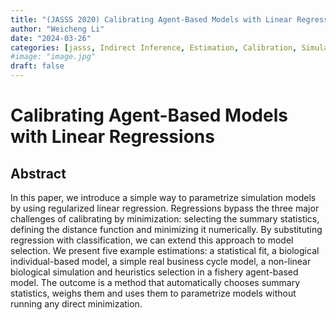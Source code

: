 ```yaml
---
title: "(JASSS 2020) Calibrating Agent-Based Models with Linear Regressions"
author: "Weicheng Li"
date: "2024-03-26"
categories: [jasss, Indirect Inference, Estimation, Calibration, Simulated Minimum Distance, Approximate Bayesian Computation]
#image: "image.jpg"
draft: false
---
```


# Calibrating Agent-Based Models with Linear Regressions

## Abstract

In this paper, we introduce a simple way to parametrize simulation models by using regularized linear regression. Regressions bypass the three major challenges of calibrating by minimization: selecting the summary statistics, defining the distance function and minimizing it numerically. By substituting regression with classification, we can extend this approach to model selection. We present five example estimations: a statistical fit, a biological individual-based model, a simple real business cycle model, a non-linear biological simulation and heuristics selection in a fishery agent-based model. The outcome is a method that automatically chooses summary statistics, weighs them and uses them to parametrize models without running any direct minimization.